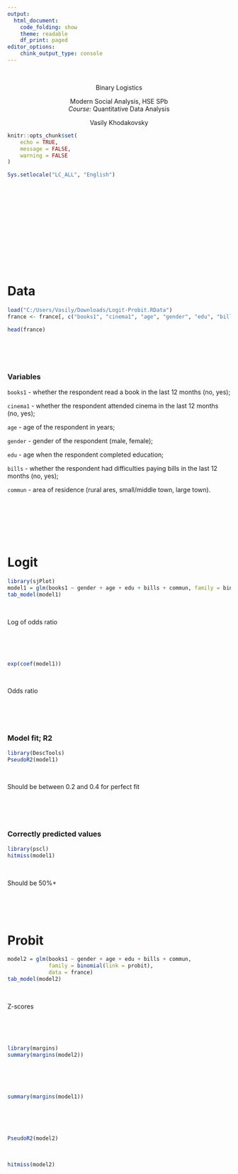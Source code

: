 ```yaml
---
output: 
  html_document:
    code_folding: show
    theme: readable
    df_print: paged
editor_options:
    chink_output_type: console
---
```


<br>

<div style="text-align: center;">
<span class="h1">Binary Logistics</span>

<span class="h5">
Modern Social Analysis, HSE SPb<br>
*Course:* Quantitative Data Analysis
</span>

<span class="h4">
Vasily Khodakovsky</span>
</div>

```r
knitr::opts_chunk$set(
	echo = TRUE,
	message = FALSE,
	warning = FALSE
)
```

```r
Sys.setlocale("LC_ALL", "English")
```

<br>
<br>
<br>
<br>
<br>

<br>
<br>
<br>
<br>
<br>

# Data


```r
load("C:/Users/Vasily/Downloads/Logit-Probit.RData")
france <- france[, c("books1", "cinema1", "age", "gender", "edu", "bills", "commun")]
```


```r
head(france)
```

<br>
<br>
<br>

### Variables

`books1` - whether the respondent read a book in the last 12 months (no, yes);

`cinema1` - whether the respondent attended cinema in the last 12 months (no, yes);

`age`  - age of the respondent in years;

`gender` - gender of the respondent (male, female);

`edu` - age when the respondent completed education; 

`bills` - whether the respondent had difficulties paying bills in the last 12 months (no, yes);

`commun` - area of residence (rural ares, small/middle town, large town).

<br>
<br>
<br>
<br>
<br>



# Logit

```r
library(sjPlot)
model1 = glm(books1 ~ gender + age + edu + bills + commun, family = binomial, data = france)
tab_model(model1)
```

<br>

Log of odds ratio

<br>
<br>
<br>

```r
exp(coef(model1))
```

<br>

Odds ratio

<br>
<br>
<br>

### Model fit; R2

```r
library(DescTools)
PseudoR2(model1)
```

<br>

Should be between 0.2 and 0.4 for perfect fit

<br>
<br>
<br>

### Correctly predicted values

```r
library(pscl)
hitmiss(model1)
```

<br>

Should be 50%+

<br>
<br>
<br>


# Probit

```r
model2 = glm(books1 ~ gender + age + edu + bills + commun, 
             family = binomial(link = probit), 
             data = france)
tab_model(model2)
```

<br>

Z-scores

<br>
<br>
<br>

```r
library(margins)
summary(margins(model2))
```

<br>
<br>
<br>

```r
summary(margins(model1))
```

<br>
<br>
<br>

```r
PseudoR2(model2)
```

<br>

```r
hitmiss(model2)
```

